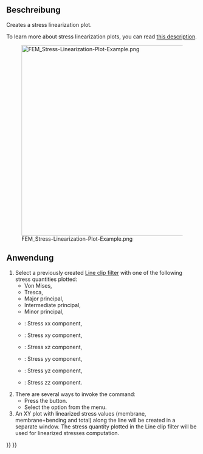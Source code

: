 <languages/>

{{Docnav
|[[FEM_PostFilterDataAlongLine|Line clip filter]]
|[[FEM_PostFilterDataAtPoint|Data at point clip filter]]
|[[FEM_Workbench|FEM]]
|IconL=FEM_PostFilterDataAlongLine.svg
|IconR=FEM_PostFilterDataAtPoint.svg
|IconC=Workbench_FEM.svg
}}

{{GuiCommand
|Name=FEM PostFilterLinearizedStresses
|MenuLocation=Results → Stress Linearization Plot
|Workbenches=[[FEM_Workbench|FEM]]
|SeeAlso=[[FEM_PostPipelineFromResult|FEM Result pipeline]], [[FEM_PostFilterDataAlongLine|FEM Line clip filter]], [[FEM_tutorial|FEM tutorial]]
}}

<span id="Description"></span>
==Beschreibung==

Creates a stress linearization plot.

To learn more about stress linearization plots, you can read [https://www.graspengineering.com/what-is-stress-linearization/ this description].

[[File:FEM_Stress-Linearization-Plot-Example.png|500px]]

{{Caption|A stress linearization plot.}}

<span id="Usage"></span>
==Anwendung==

# Select a previously created [[FEM_PostFilterDataAlongLine|Line clip filter]] with one of the following stress quantities plotted:
#* Von Mises,
#* Tresca,
#* Major principal,
#* Intermediate principal,
#* Minor principal,
#* {{Version|1.0}}: Stress xx component,
#* {{Version|1.0}}: Stress xy component,
#* {{Version|1.0}}: Stress xz component,
#* {{Version|1.0}}: Stress yy component,
#* {{Version|1.0}}: Stress yz component,
#* {{Version|1.0}}: Stress zz component.
# There are several ways to invoke the command:
#* Press the {{Button|[[Image:FEM_PostFilterLinearizedStresses.svg|16px]] [[FEM_PostFilterLinearizedStresses|Stress Linearization Plot]]}} button.
#* Select the {{MenuCommand|Results → [[Image:FEM_PostFilterLinearizedStresses.svg|16px]] Stress Linearization Plot}} option from the menu.
# An XY plot with linearized stress values (membrane, membrane+bending and total) along the line will be created in a separate window. The stress quantity plotted in the Line clip filter will be used for linearized stresses computation.


{{Docnav
|[[FEM_PostFilterDataAlongLine|Line clip filter]]
|[[FEM_PostFilterDataAtPoint|Data at point clip filter]]
|[[FEM_Workbench|FEM]]
|IconL=FEM_PostFilterDataAlongLine.svg
|IconR=FEM_PostFilterDataAtPoint.svg
|IconC=Workbench_FEM.svg
}}

{{FEM Tools navi{{#translation:}}}}
{{Userdocnavi{{#translation:}}}}